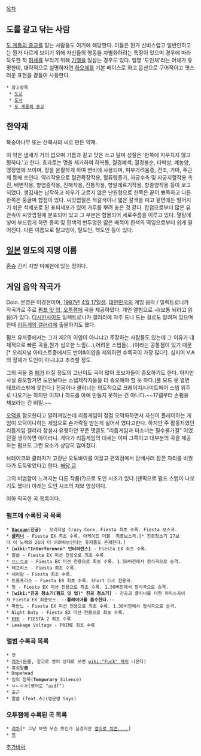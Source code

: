 [[목차]]
== 도를 갈고 닦는 사람 ==
[[도 계통의 종교]]를 믿는 사람들도 여기에 해당한다.
이들은 뭔가 신비스럽고 일반인하고는 뭔가 다르게 보이기 위해 자신들의 행동을 차별화하려는 특징이 있으며 경우에 따라 득도한 척 [[허세]]를 부리기 위해 [[기행]]을 일삼는 경우도 있다. 일명 '도인체'라는 어체가 유명한데, 대략적으로 설명하자면 [[하오체]]를 기본 베이스로 하고 옵션으로 구어적이고 옛스러운 표현을 곁들여 사용한다.
 * 참고항목 
  * [[도교]]  
  * [[도사]]
  * [[도 계통의 종교]]

== 한약재 ==
복숭아나무 또는 산복사의 씨로 만든 약재.

이 약은 냄새가 거의 없으며 기름과 같고 맛은 쓰고 달며 성질은 '한쪽에 치우치지 않고 평하다.'고 한다.
효과로는 멍을 제거하여 하복통, 월경폐색, 월경불순, 타박상, 폐농양, 맹장염에 쓰이며, 장을 윤활하게 하여 변비에 사용되며, 피부가려움증, 건조, 기미, 주근깨 등에 쓰인다. 약리작용으로 혈관확장작용, 혈류량증가, 자궁수축 및 자궁지혈작용 촉진, 배변작용, 항염증작용, 진해작용, 진통작용, 항알레르기작용, 항종양작용 등이 보고되었다.
생김새는 납작하고 좌우가 고르지 않은 난원형으로 한쪽은 끝이 뾰족하고 다른 한쪽은 둥글며 합점이 있다. 씨앗껍질은 적갈색이나 엷은 갈색을 띠고 겉면에는 떨어지기 쉬운 석세포로 된 표피세포가 있어 가루를 뿌려 놓은 것 같다. 합점으로부터 많은 유관속이 씨앗껍질에 분포되어 있고 그 부분은 함몰되어 세로주름을 이루고 있다. 열탕에 넣어 부드럽게 하면 종피 및 흰색의 반투명한 얇은 배적이 흰색의 떡잎으로부터 쉽게 떨어진다.
다른 이름으로 탈교영아, 탈도인, 핵도인 등이 있다.
== [[일본]] 열도의 지명 이름 ==
[[혼슈]] 긴키 지방 미에현에 있는 정이다.
== 게임 음악 작곡가 ==
Doin. 본명은 이경현이며, [[1987년]] [[4월 17일]]생. [[대한민국]]의 게임 음악 / 일렉트로니카 작곡가로 주로 [[펌프 잇 업]], [[오투잼]]에 곡을 제공하였다. 개인 앨범으로 ㅚ(보통 뇌라고 읽음)가 있다. [[디시인사이드]] 일렉트로니카 갤러리에 자주 드나 드는 걸로도 알려져 있으며 한때 [[리듬게임 갤러리]]에 출몰하기도 했다. 

펌프 유저중에서는 그가 제2의 이얍이 아니냐고 주장하는 사람들도 있는데 그 이유가 대체적으로 빠른 곡들,뭔가 심오한 느낌(...),어려운 스텝들(...)이라는 공통점이 있기 때문[* 오리지널 아티스트중에서도 반야&이얍을 제외하면 수록곡이 가장 많다!]. 심지어 V.A의 정체가 도인이 아니냐고 추측할 정도.

그의 곡들 중 [[폐]]가 터질 정도의 고난이도 곡이 많아 초보자들이 증오하기도 한다. 하지만 사실 증오할거면 도인보다는 스텝제작자들을 더 증오해야 할 듯 하다.(풀 모드 못 열면 테프리스밖에 못한다.) 진공이나 클리너는 의도적으로 크레이지/나이트메어 스텝 위주로 나오기는 하지만 이지나 하드를 아예 만들지 못하는 건 아니다.~~17렙부터 손펌용 채보라는 건 비밀.~~

[[오덕]]을 혐오한다고 알려져있는데 리듬게임이 점점 오덕화하면서 자신이 플레이하는 게임이 오덕이나하는 게임으로 손가락질 받는게 싫어서 였다고한다. 하지만 주 활동처였던 리듬게임 갤러리 창설시 유행하던 꾸준 댓글도 "리듬게임과 미소녀는 필수불가결" 이었던걸 생각하면 아이러니. 게다가 리듬게임의 대세는 이미 그쪽이고 대부분의 곡을 제공하는 펌프도 그런 요소가 상당히 많아졌다.

브레이크와 클러치가 고장난 오토바이를 이끌고 편의점에서 담배사러 잠깐 자리를 비웠다가 도둑맞았다고 한다. [http://gall.dcinside.com/board/view/?id=rhythmgame&no=1119361 해당 글]

그의 비범함이 느껴지는 다른 작품(?)으로 도인 시조가 있다.(팬픽으로 펌프 스텝이 나오기도 했다!) 아래는 도인 시조의 채보 영상이다.

{{{#!html
<object type='application/x-shockwave-flash' id='UXauLaO7D-c$' width='642px' height='390px' align='middle' classid='clsid:d27cdb6e-ae6d-11cf-96b8-444553540000' codebase='http://fpdownload.macromedia.com/pub/shockwave/cabs/flash/swflash.cab#version=9,0,0,0'><param name='movie' value='http://flvs.daum.net/flvPlayer.swf?vid=UXauLaO7D-c$' /><param name='allowScriptAccess' value='always' /><param name='allowFullScreen' value='true' /><param name='bgcolor' value='#000000' /><param name='wmode' value='opaque' /><embed src='http://flvs.daum.net/flvPlayer.swf?vid=UXauLaO7D-c$' width='642px' height='390px' allowScriptAccess='always' type='application/x-shockwave-flash' allowFullScreen='true' bgcolor='#000000' ></embed></object>
}}}

이하 작곡한 곡 목록이다.
=== 펌프에 수록된 곡 목록 ===
 * '''[[Vacuum]](진공)''' - 오리지널 Crazy Core. Fiesta 최초 수록. Fiesta 보스곡.
 * '''[[클리너]]''' - Fiesta EX 최초 수록. 아케이드 더블  최종보스곡.[* 진공청소기 27보다 이 노래의 26이 더 어려워보인다는 유저들도 존재한다.]
 * '''[wiki:"Interference" 인터퍼런스]''' - Fiesta EX 최초 수록.
 * 말씀 - Fiesta EX 미션 전용으로 최초 수록.
 * [[ㅁㄴㅇㄹ]] - Fiesta EX 미션 전용으로 최초 수록. 1.50버전에서 정식곡으로 승격.
 * 테프리스 - Fiesta 최초 수록.
 * 네이팜 - Fiesta 최초 수록.
 * 트롯프리스 - Fiesta EX 최초 수록. Short Cut 전용곡.
 * 잣 - Fiesta EX 미션 전용으로 최초 수록. 1.50버전에서 정식곡으로 승격.
 * '''[wiki:"진공 청소기(펌프 잇 업)" 진공 청소기]''' - 진공과 클리너를 더한 리믹스곡이자 Fiesta EX 최종보스. --'''플레이어를 흡수한다.'''--
 * 파반느 - Fiesta EX 미션 전용으로 최초 수록. 1.30버전에서 정식곡으로 승격.
 * Night Duty - Fiesta EX 미션 전용으로 최초 수록. 
 * [[FFF]] - FIESTA 2 최초 수록
 * Leakage Voltage - PRIME 최초 수록
=== 앨범 수록곡 목록 ===
 * 잣
 * [[려차]](呂差, 참고로 영어 상태로 쓰면 [[wiki:"Fuck" 욕]]이 나온다) 
 * 혹성탈'''춤'''
 * Dopehead 
 * 임의 침묵('''Temporary''' Silence)
 * ㅁㄴㅇㄹ(영어로 "asdf")
 * 출근 
 * 말씀 (feat.'''스''')(영문명 Says)

=== 오투잼에 수록된 곡 목록 ===
 * [[려차]][* 그냥 보면 무슨 뜻인가 싶겠지만 [[Fuck|영어로 치면....]]]
 * [[잣]]
[[추가바람]]
